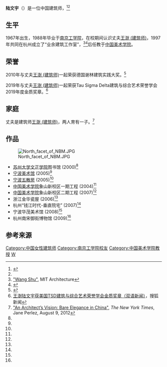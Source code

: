 {{Infobox person
| pre-nominals   = 
| name               = 陆文宇
| post-nominals   = 
| image              =  <!-- filename only, no "File:" or "Image:" prefix, and no enclosing [[brackets|brackets]] -->
| image_upright =
| alt                = 
| caption            = 
| native_name        = 
| native_name_lang   =
| pronunciation      = 
| birth_name         =  <!-- only use if different from name above -->
| birth_date         =  <!-- {{birth date and age|YYYY|MM|DD}} for living people supply only the year with {{Birth year and age|YYYY}} unless the exact date is already widely published, as per [[WP:DOB|WP:DOB]]. For people who have died, use {{Birth date|YYYY|MM|DD}}. -->
| birth_place        =   
| monuments          = 
| residence          = 
| nationality        = {{PRC}}
| other_names        = 
| citizenship        = 
| education          = 
| alma_mater         = 
| occupation         = 建筑师
| years_active       = 
| era                = 
| employer           = 
| organization       = 业余建筑工作室
| known_for          = 
| notable_works      =  <!-- produces label "Notable work"; may be overridden by |credits=, which produces label "Notable credit(s)"; or by |works=, which produces label "Works"; or by |label_name=, which produces label "Label(s)" -->
| style              = 
| home_town          =   
| boards             =    
| awards             = 德国谢林建筑实践大奖
| website            =  <!-- {{URL|example.com}} --> 
| signature          = 
| signature_size     = 
| signature_alt      = 
| footnotes          = 
}}
'''陆文宇'''（{{bd|1967年||}}）是一位中国建筑师，<ref name="WorldArch">{{cite news |url=http://www.archpaper.com/news/articles.asp?id=6016 |title=WORKING IN THE SHADOWS |newspaper=Architects Newspaper |author=Ann Lok Lui |date=25 April 2012}}</ref><ref name="schelling"/>

==生平==
1967年出生，1988年毕业于[[南京工学院|南京工学院]]，在校期间认识丈夫[[王澍_(建筑师)|王澍 (建筑师)]]，1997年共同在杭州成立了“业余建筑工作室”，<ref name="MIT">[https://architecture.mit.edu/architecture-and-urbanism/lecture/tiles-hill "Wang Shu"], MIT Architecture</ref><ref name="NYT">{{cite news |url=https://www.nytimes.com/2012/02/28/arts/design/pritzker-prize-awarded-to-wang-shu-chinese-architect.html |title=For First Time, Architect in China Wins Field’s Top Prize |newspaper=New York Times |author=Robin Pogrebin |date=27 February 2012}}</ref>后任教于[[中国美术学院|中国美术学院]]。

==荣誉==
2010年与丈夫[[王澍_(建筑师)|王澍 (建筑师)]]一起荣获德国谢林建筑实践大奖。<ref name="schelling">{{cite web |url=http://schelling-architekturpreis.org/files/101105_SCHELLING.pdf |title=Schelling Architecture Prize 2010 |publisher=Schelling Architecture Prize |accessdate=29 February 2012}}</ref>

2019年与丈夫[[王澍_(建筑师)|王澍 (建筑师)]]一起荣获Tau Sigma Delta建筑与综合艺术荣誉学会2019年度金质奖章。<ref name="test">[https://www.sohu.com/a/305531436_246060 王澍陆文宇获美国TSD建筑与综合艺术荣誉学会金质奖章（双语新闻）]，搜狐新闻</ref>

==家庭==
丈夫是建筑师[[王澍_(建筑师)|王澍 (建筑师)]]，两人育有一子。<ref name="NEWYORKsustainability">[https://www.nytimes.com/2012/08/12/arts/design/wang-shu-of-china-advocates-sustainable-architecture.html "An Architect’s Vision: Bare Elegance in China"], ''The New York Times'', Jane Perlez, August 9, 2012</ref>

==作品==
[[File:North_facet_of_NBM.JPG|thumb]]
*[[苏州大学文正学院|苏州大学文正学院]]图书馆 (2000)<ref name="MIT"/>
*[[宁波美术馆|宁波美术馆]] (2005)<ref name="MIT"/>
*[[宁波五散房|宁波五散房]] (2005)<ref name="MIT"/>
*[[中国美术学院|中国美术学院]]象山新校区一期工程 (2004)<ref name="MIT"/>
*[[中国美术学院|中国美术学院]]象山新校区二期工程 (2007)<ref name="MIT"/>
*浙江金华瓷屋 (2006)<ref name="MIT"/>
*杭州“钱江时代-垂直院宅” (2007)<ref name="MIT"/>
*宁波华茂美术馆 (2008)<ref name="MIT"/>
*杭州南宋御街博物馆 (2009)<ref name="MIT"/>

==参考来源==
{{Reflist}}

{{authority control}}
{{DEFAULTSORT:Lu, Wenyu}}
[[Category:中国女性建筑师|Category:中国女性建筑师]]
[[Category:南京工学院校友|Category:南京工学院校友]]
[[Category:中国美术学院教授|Category:中国美术学院教授]]
[[Category:陆姓|W]]